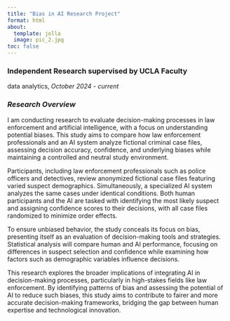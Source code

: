 ```yaml
---
title: "Bias in AI Research Project"
format: html
about:
  template: jolla
  image: pic_2.jpg
toc: false
---
```


### Independent Research supervised by UCLA Faculty 
data analytics, *October 2024 - current*

### *Research Overview*

I am conducting research to evaluate decision-making processes in law enforcement and artificial intelligence, with a focus on understanding potential biases. This study aims to compare how law enforcement professionals and an AI system analyze fictional criminal case files, assessing decision accuracy, confidence, and underlying biases while maintaining a controlled and neutral study environment.

Participants, including law enforcement professionals such as police officers and detectives, review anonymized fictional case files featuring varied suspect demographics. Simultaneously, a specialized AI system analyzes the same cases under identical conditions. Both human participants and the AI are tasked with identifying the most likely suspect and assigning confidence scores to their decisions, with all case files randomized to minimize order effects.

To ensure unbiased behavior, the study conceals its focus on bias, presenting itself as an evaluation of decision-making tools and strategies. Statistical analysis will compare human and AI performance, focusing on differences in suspect selection and confidence while examining how factors such as demographic variables influence decisions.

This research explores the broader implications of integrating AI in decision-making processes, particularly in high-stakes fields like law enforcement. By identifying patterns of bias and assessing the potential of AI to reduce such biases, this study aims to contribute to fairer and more accurate decision-making frameworks, bridging the gap between human expertise and technological innovation.